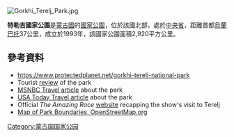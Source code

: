 {{No footnotes|time=2021-04-09T03:11:54+00:00}}
[[Image:Gorkhi_Terelj_Park.jpg|right]]
{{coords|48.150204|N|107.576006|E|display=title}}

'''特勒吉國家公園'''是[[蒙古國|蒙古國]]的[[國家公園|國家公園]]，位於該國北部，處於[[中央省_(蒙古國)|中央省]]，距離首都[[烏蘭巴托|烏蘭巴托]]37公里，成立於1993年，該國家公園面積2,920平方公里。

==參考資料==
* https://www.protectedplanet.net/gorkhi-terelj-national-park {{Wayback|url=https://www.protectedplanet.net/gorkhi-terelj-national-park |date=20200605221006 }}
*Tourist [http://www.globosapiens.net/travel-information/Terelj-2020.html review] {{Wayback|url=http://www.globosapiens.net/travel-information/Terelj-2020.html |date=20201130135605 }} of the park
*[http://www.nbcnews.com/id/8964718 MSNBC Travel article] {{Wayback|url=http://www.nbcnews.com/id/8964718 |date=20200221140059 }} about the park
*[https://www.usatoday.com/travel/destinations/2005-08-15-mongolia-plains_x.htm USA Today Travel article] {{Wayback|url=https://www.usatoday.com/travel/destinations/2005-08-15-mongolia-plains_x.htm |date=20081106111307 }} about the park
*Official ''The Amazing Race'' [http://www.cbs.com/primetime/amazing_race10/shows/ep02/race/story/index.shtml website] {{Wayback|url=http://www.cbs.com/primetime/amazing_race10/shows/ep02/race/story/index.shtml |date=20061109073602 }} recapping the show's visit to Terelj
*[https://www.openstreetmap.org/search?query=Gorkhi-Terelj%20National%20Park#map=12/47.8927/107.4245 Map of Park Boundaries, OpenStreetMap.org] {{Wayback|url=https://www.openstreetmap.org/search?query=Gorkhi-Terelj%20National%20Park#map=12/47.8927/107.4245 |date=20210817102345 }}

{{Mongolia-geo-stub}}
[[Category:蒙古国国家公园|Category:蒙古国国家公园]]